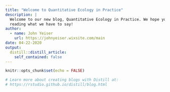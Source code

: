 ```yaml
---
title: "Welcome to Quantitative Ecology in Practice"
description: |
  Welcome to our new blog, Quantitative Ecology in Practice. We hope you enjoy 
  reading what we have to say!
author:
  - name: John Yeiser 
    url: https://johnyeiser.wixsite.com/main
date: 04-22-2020
output:
  distill::distill_article:
    self_contained: false
---
```


```r
knitr::opts_chunk$set(echo = FALSE)

# Learn more about creating blogs with Distill at:
# https://rstudio.github.io/distill/blog.html

```



